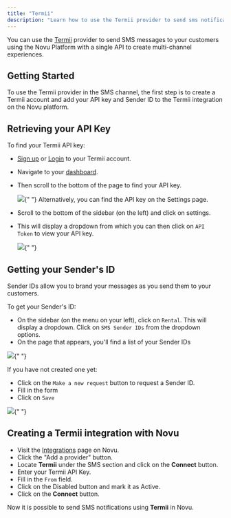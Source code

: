 ```yaml
---
title: "Termii"
description: "Learn how to use the Termii provider to send sms notifications using Novu"
---
```


You can use the [Termii](https://termii.com/) provider to send SMS messages to your customers using the Novu Platform with a single API to create multi-channel experiences.

## Getting Started

To use the Termii provider in the SMS channel, the first step is to create a Termii account and add your API key and Sender ID to the Termii integration on the Novu platform.

## Retrieving your API Key

To find your Termii API key:

- [Sign up](https://accounts.termii.com/#/register) or [Login](https://accounts.termii.com/#/login) to your Termii account.
- Navigate to your [dashboard](https://accounts.termii.com/#/).
- Then scroll to the bottom of the page to find your API key.

  <Frame caption="Go to the bottom of your dashboard to find your API key">
    <img src="/images/channels-and-providers/sms/termii/image-72.png" />{" "}
  </Frame>
  Alternatively, you can find the API key on the Settings page.

- Scroll to the bottom of the sidebar (on the left) and click on settings.
- This will display a dropdown from which you can then click on `API Token` to view your API key.
  <Frame caption="Select API Token from the dropdown to see your API key">
    <img src="/images/channels-and-providers/sms/termii/image-73.png" />{" "}
  </Frame>

## Getting your Sender's ID

Sender IDs allow you to brand your messages as you send them to your customers.

To get your Sender's ID:

- On the sidebar (on the menu on your left), click on `Rental`. This will display a dropdown. Click on `SMS Sender IDs` from the dropdown options.
- On the page that appears, you'll find a list of your Sender IDs

<Frame caption="Go to Rental on the sidebar to find your sender ID">
  <img src="/images/channels-and-providers/sms/termii/image-74.png" />{" "}
</Frame>

If you have not created one yet:

- Click on the `Make a new request` button to request a Sender ID.
- Fill in the form
- Click on `Save`

<Frame caption="Fill in the make a new request form to create a sender ID">
  <img src="/images/channels-and-providers/sms/termii/image-75.png" />{" "}
</Frame>

## Creating a Termii integration with Novu

- Visit the [Integrations](https://dashboard-v2.novu.co/integrations) page on Novu.
- Click the "Add a provider" button.
- Locate **Termii** under the SMS section and click on the **Connect** button.
- Enter your Termii API Key.
- Fill in the `From` field.
- Click on the Disabled button and mark it as Active.
- Click on the **Connect** button.

Now it is possible to send SMS notifications using **Termii** in Novu.
